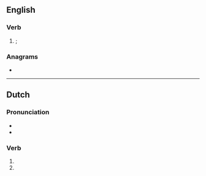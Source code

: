 ==English==

===Verb===
{{head|en|verb form}}

# {{obsolete spelling of|stopped|lang=en|nodot=1}}; {{en-past of|stop|nocap=1}}

===Anagrams===
* {{anagrams|en|Potts|T-stop|T-tops|potts}}

----

==Dutch==

===Pronunciation===
* {{audio|Nl-stopt.ogg|Audio|lang=nl}}
* {{rhymes|ɔpt|lang=nl}}

===Verb===
{{nl-verb-form}}

# {{nl-verb form of|p=23|n=sg|t=pres|m=ind|stoppen}}
# {{nl-verb form of|n=pl|m=imp|stoppen}}